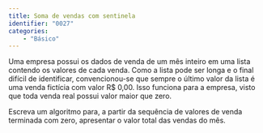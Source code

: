 ```yaml
---
title: Soma de vendas com sentinela
identifier: "0027"
categories:
    - "Básico"
---
```

::: {#exr-0027}
Uma empresa possui os dados de venda de um mês inteiro em uma lista contendo os valores de cada venda. Como a lista pode ser longa e o final difícil de identificar, convencionou-se que sempre o último valor da lista é uma venda fictícia com valor R$\ 0,00. Isso funciona para a empresa, visto que toda venda real possui valor maior que zero.

Escreva um algoritmo para, a partir da sequência de valores de venda terminada com zero, apresentar o valor total das vendas do mês.
:::